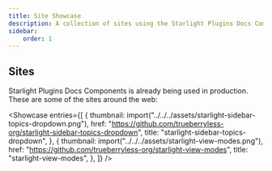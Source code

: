 ```yaml
---
title: Site Showcase
description: A collection of sites using the Starlight Plugins Docs Components plugin.
sidebar:
    order: 1
---
```



<ShowcaseIntro
    cta="Have you built a website using Starlight Plugins Docs Components?"
    href="https://github.com/trueberryless-org/starlight-plugins-docs-components/edit/main/docs/src/content/docs/showcase/sites.mdx"
/>

## Sites

Starlight Plugins Docs Components is already being used in production. These are some of the sites around the web:

<Showcase
    entries={[
        {
            thumbnail: import("../../../assets/starlight-sidebar-topics-dropdown.png"),
            href: "https://github.com/trueberryless-org/starlight-sidebar-topics-dropdown",
            title: "starlight-sidebar-topics-dropdown",
        },
        {
            thumbnail: import("../../../assets/starlight-view-modes.png"),
            href: "https://github.com/trueberryless-org/starlight-view-modes",
            title: "starlight-view-modes",
        },
    ]}
/>
